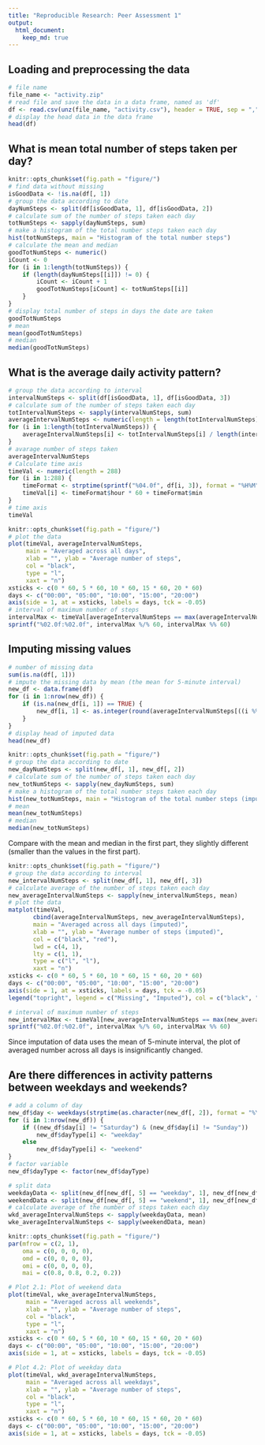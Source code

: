 ```yaml
---
title: "Reproducible Research: Peer Assessment 1"
output: 
  html_document:
    keep_md: true
---
```



## Loading and preprocessing the data
```r
# file name
file_name <- "activity.zip"
# read file and save the data in a data frame, named as 'df'
df <- read.csv(unz(file_name, "activity.csv"), header = TRUE, sep = ",")
# display the head data in the data frame
head(df)
```


## What is mean total number of steps taken per day?
```r
knitr::opts_chunk$set(fig.path = "figure/")
# find data without missing
isGoodData <- !is.na(df[, 1]) 
# group the data according to date
dayNumSteps <- split(df[isGoodData, 1], df[isGoodData, 2])
# calculate sum of the number of steps taken each day
totNumSteps <- sapply(dayNumSteps, sum)
# make a histogram of the total number steps taken each day
hist(totNumSteps, main = "Histogram of the total number steps")
# calculate the mean and median
goodTotNumSteps <- numeric() 
iCount <- 0
for (i in 1:length(totNumSteps)) {
    if (length(dayNumSteps[[i]]) != 0) {
        iCount <- iCount + 1
        goodTotNumSteps[iCount] <- totNumSteps[[i]]
    }
}
# display total number of steps in days the date are taken
goodTotNumSteps
# mean
mean(goodTotNumSteps)
# median
median(goodTotNumSteps)
```


## What is the average daily activity pattern?
```r
# group the data according to interval
intervalNumSteps <- split(df[isGoodData, 1], df[isGoodData, 3])
# calculate sum of the number of steps taken each day
totIntervalNumSteps <- sapply(intervalNumSteps, sum)
averageIntervalNumSteps <- numeric(length = length(totIntervalNumSteps))
for (i in 1:length(totIntervalNumSteps)) {
    averageIntervalNumSteps[i] <- totIntervalNumSteps[i] / length(intervalNumSteps[[i]])
}
# avarage number of steps taken
averageIntervalNumSteps
# Calculate time axis
timeVal <- numeric(length = 288)
for (i in 1:288) {
    timeFormat <- strptime(sprintf("%04.0f", df[i, 3]), format = "%H%M")
    timeVal[i] <- timeFormat$hour * 60 + timeFormat$min
}
# time axis
timeVal
```

```r
knitr::opts_chunk$set(fig.path = "figure/")
# plot the data
plot(timeVal, averageIntervalNumSteps,
     main = "Averaged across all days",
     xlab = "", ylab = "Average number of steps",
     col = "black",
     type = "l",
     xaxt = "n")
xsticks <- c(0 * 60, 5 * 60, 10 * 60, 15 * 60, 20 * 60)
days <- c("00:00", "05:00", "10:00", "15:00", "20:00") 
axis(side = 1, at = xsticks, labels = days, tck = -0.05)
# interval of maximum number of steps
intervalMax <- timeVal[averageIntervalNumSteps == max(averageIntervalNumSteps)]
sprintf("%02.0f:%02.0f", intervalMax %/% 60, intervalMax %% 60)
```


## Imputing missing values
```r
# number of missing data
sum(is.na(df[, 1])) 
# impute the missing data by mean (the mean for 5-minute interval)
new_df <- data.frame(df)
for (i in 1:nrow(new_df)) {
    if (is.na(new_df[i, 1]) == TRUE) {
        new_df[i, 1] <- as.integer(round(averageIntervalNumSteps[((i %% 288) == 0) * 288 + (i %% 288)]))
    }
}
# display head of imputed data
head(new_df)
```

```r
knitr::opts_chunk$set(fig.path = "figure/")
# group the data according to date
new_dayNumSteps <- split(new_df[, 1], new_df[, 2])
# calculate sum of the number of steps taken each day
new_totNumSteps <- sapply(new_dayNumSteps, sum)
# make a histogram of the total number steps taken each day
hist(new_totNumSteps, main = "Histogram of the total number steps (imputed)")
# mean
mean(new_totNumSteps)
# median
median(new_totNumSteps)
```

Compare with the mean and median in the first part, they slightly different (smaller than the values in the first part).

```r
knitr::opts_chunk$set(fig.path = "figure/")
# group the data according to interval
new_intervalNumSteps <- split(new_df[, 1], new_df[, 3])
# calculate average of the number of steps taken each day
new_averageIntervalNumSteps <- sapply(new_intervalNumSteps, mean)
# plot the data
matplot(timeVal, 
       cbind(averageIntervalNumSteps, new_averageIntervalNumSteps),
       main = "Averaged across all days (imputed)",
       xlab = "", ylab = "Average number of steps (imputed)",
       col = c("black", "red"),
       lwd = c(4, 1),
       lty = c(1, 1),
       type = c("l", "l"),
       xaxt = "n")
xsticks <- c(0 * 60, 5 * 60, 10 * 60, 15 * 60, 20 * 60)
days <- c("00:00", "05:00", "10:00", "15:00", "20:00") 
axis(side = 1, at = xsticks, labels = days, tck = -0.05)
legend("topright", legend = c("Missing", "Imputed"), col = c("black", "red"), lty = 1)

# interval of maximum number of steps
new_intervalMax <- timeVal[new_averageIntervalNumSteps == max(new_averageIntervalNumSteps)]
sprintf("%02.0f:%02.0f", intervalMax %/% 60, intervalMax %% 60)
```
Since imputation of data uses the mean of 5-minute interval, the plot of averaged number across all days is insignificantly changed.

## Are there differences in activity patterns between weekdays and weekends?
```r
# add a column of day
new_df$day <- weekdays(strptime(as.character(new_df[, 2]), format = "%Y-%m-%d"))
for (i in 1:nrow(new_df)) {
    if ((new_df$day[i] != "Saturday") & (new_df$day[i] != "Sunday"))
        new_df$dayType[i] <- "weekday"
    else
        new_df$dayType[i] <- "weekend"
}
# factor variable
new_df$dayType <- factor(new_df$dayType)
```

```r
# split data
weekdayData <- split(new_df[new_df[, 5] == "weekday", 1], new_df[new_df[, 5] == "weekday", 3])
weekendData <- split(new_df[new_df[, 5] == "weekend", 1], new_df[new_df[, 5] == "weekend", 3])
# calculate average of the number of steps taken each day
wkd_averageIntervalNumSteps <- sapply(weekdayData, mean)
wke_averageIntervalNumSteps <- sapply(weekendData, mean)
```

```r
knitr::opts_chunk$set(fig.path = "figure/")
par(mfrow = c(2, 1), 
    oma = c(0, 0, 0, 0),
    omd = c(0, 0, 0, 0),
    omi = c(0, 0, 0, 0),
    mai = c(0.8, 0.8, 0.2, 0.2))

# Plot 2.1: Plot of weekend data
plot(timeVal, wke_averageIntervalNumSteps,
     main = "Averaged across all weekends",
     xlab = "", ylab = "Average number of steps",
     col = "black",
     type = "l",
     xaxt = "n")
xsticks <- c(0 * 60, 5 * 60, 10 * 60, 15 * 60, 20 * 60)
days <- c("00:00", "05:00", "10:00", "15:00", "20:00") 
axis(side = 1, at = xsticks, labels = days, tck = -0.05)

# Plot 4.2: Plot of weekday data
plot(timeVal, wkd_averageIntervalNumSteps,
     main = "Averaged across all weekdays",
     xlab = "", ylab = "Average number of steps",
     col = "black",
     type = "l",
     xaxt = "n")
xsticks <- c(0 * 60, 5 * 60, 10 * 60, 15 * 60, 20 * 60)
days <- c("00:00", "05:00", "10:00", "15:00", "20:00") 
axis(side = 1, at = xsticks, labels = days, tck = -0.05)
```